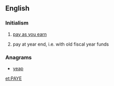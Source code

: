 ==English==

{{wikipedia}}

===Initialism===
{{head|en|initialism}}

# {{context|British|lang=en}} [[pay as you earn]]
# {{context|Canadian|lang=en}} pay at year end, i.e. with old fiscal year funds

===Anagrams===
* [[yeap#English|yeap]]

[[et:PAYE]]
